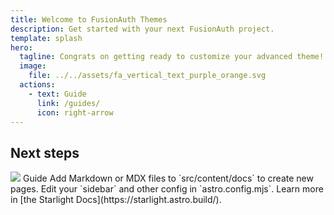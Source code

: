 ```yaml
---
title: Welcome to FusionAuth Themes
description: Get started with your next FusionAuth project.
template: splash
hero:
  tagline: Congrats on getting ready to customize your advanced theme!
  image:
    file: ../../assets/fa_vertical_text_purple_orange.svg
  actions:
    - text: Guide
      link: /guides/
      icon: right-arrow
---
```


## Next steps

<CardGrid stagger>
	<Card title="Iron Pixel Studios">
		<img src="/images/iron-pixel-studios.png" />
		<LinkButton href="iron-pixel/walkthrough" variant="secondary">
		Guide
		</LinkButton>	
	</Card>
	<Card title="Add new content" icon="add-document">
		Add Markdown or MDX files to `src/content/docs` to create new pages.
	</Card>
	<Card title="Configure your site" icon="setting">
		Edit your `sidebar` and other config in `astro.config.mjs`.
	</Card>
	<Card title="Read the docs" icon="open-book">
		Learn more in [the Starlight Docs](https://starlight.astro.build/).
	</Card>
</CardGrid>